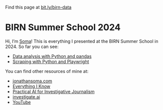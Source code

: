 ::: {.callout-tip appearance="simple"}
Find this page at [bit.ly/birn-data](https://bit.ly/birn-data)
:::

# BIRN Summer School 2024

Hi, I'm [Soma](https://twitter.com/dangerscarf)! This is everything I presented at the BIRN Summer School in 2024. So far you can see:

- [Data analysis with Python and pandas](pandas.qmd)
- [Scraping with Python and Playwright](scraping.qmd)


You can find other resources of mine at:

- [jonathansoma.com](https://jonathansoma.com/)
- [Everything I Know](https://jonathansoma.com/everything/)
- [Practical AI for Investigative Journalism](https://www.youtube.com/playlist?list=PLewNEVDy7gq1_GPUaL0OQ31QsiHP5ncAQ)
- [investigate.ai](https://investigate.ai/)
- [YouTube](https://youtube.com/@jsoma/live)